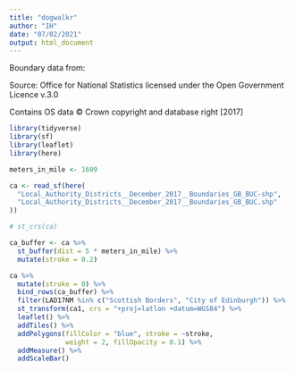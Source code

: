```yaml
---
title: "dogwalkr"
author: "IH"
date: "07/02/2021"
output: html_document
---
```


Boundary data from:

Source: Office for National Statistics licensed under the Open Government Licence v.3.0

Contains OS data © Crown copyright and database right [2017]

```r
library(tidyverse)
library(sf)
library(leaflet)
library(here)
```

```r
meters_in_mile <- 1609

ca <- read_sf(here(
  "Local_Authority_Districts__December_2017__Boundaries_GB_BUC-shp",
  "Local_Authority_Districts__December_2017__Boundaries_GB_BUC.shp"
))

# st_crs(ca)
```




```r
ca_buffer <- ca %>%
  st_buffer(dist = 5 * meters_in_mile) %>% 
  mutate(stroke = 0.2)

ca %>% 
  mutate(stroke = 0) %>% 
  bind_rows(ca_buffer) %>% 
  filter(LAD17NM %in% c("Scottish Borders", "City of Edinburgh")) %>%
  st_transform(ca1, crs = "+proj=latlon +datum=WGS84") %>%
  leaflet() %>%
  addTiles() %>%
  addPolygons(fillColor = "blue", stroke = ~stroke,
              weight = 2, fillOpacity = 0.1) %>%
  addMeasure() %>%
  addScaleBar()
```
